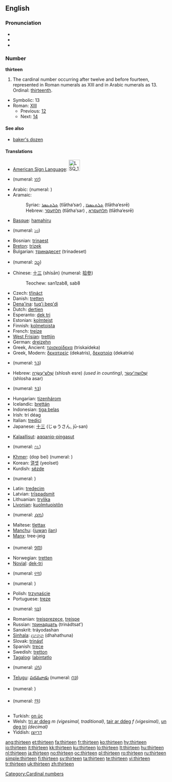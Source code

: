 {{wikipedia}}
==English==

===Pronunciation===
* {{IPA|/θɜː(r)ˈtiːn/}}
* {{audio|en-us-thirteen.ogg|Audio (US)}}
* {{rhymes|iːn}}

===Number===
'''thirteen'''

# The cardinal number occurring after twelve and before fourteen, represented in Roman numerals as XIII and in Arabic numerals as 13. Ordinal: [[thirteenth]].

*Symbolic: 13
*Roman: [[XIII]]
**Previous: [[twelve|12]]
**Next: [[fourteen|14]]

====See also====
*[[baker's dozen]]

====Translations====
{{top}}
*[[American Sign Language]]: [[Image:LSQ 13.jpg|35px]]
*{{trreq|Amharic}} (numeral: [[፲፫]])
*Arabic: {{Arab|[[ثلاثة عشر]]}} {{IPAchar|(θalāθat ʕášar)}} (numeral: {{Arab|[[١٣]]}})
*Aramaic:
*:Syriac: [[ܬܠܬܥܣܪ]] (tlātha‘sar) {{m}}, [[ܬܠܬܥܣܪܐ]] (tlātha‘esrē) {{f}}
*:Hebrew: [[תלתעסר]] (tlātha‘sar) {{m}}, [[תלתעסרא]] (tlātha‘esrē) {{f}}
*[[Basque]]: [[hamahiru]]
*{{trreq|Bengali}} (numeral: [[১৩]])
*Bosnian: [[trinaest]]
*[[Breton]]: [[trizek]]
*Bulgarian: [[тринадесет]] (trinadeset)
*{{trreq|Burmese}} (numeral: [[၁၃]])
*Chinese: [[十三]] (shísān) (numeral: [[拾參]])
*:Teochew: san1zab8, sab8
*Czech: [[třináct]]
*Danish: [[tretten]]
*[[Dena'ina]]: [[tuq'i beq'di]]
*Dutch: [[dertien]] {{f}}
*Esperanto: [[dek tri]]
*Estonian: [[kolmteist]]
*Finnish: [[kolmetoista]]
*French: [[treize]] {{m}}
*[[West Frisian]]: [[trettjin]]
*German: [[dreizehn]] {{f}}
*Greek, Ancient: [[τρισκαίδεκα]] (triskaídeka)
*Greek, Modern: [[δεκατρείς]] (dekatrís), [[δεκατρία]] (dekatría)
*{{trreq|Gujarati}} (numeral: [[૧૩]])
*Hebrew: [[שלוש עשרה|שְׁלֹשׁ־עֶשְׂרֵה]] (shlosh esre) {{f}} ''(used in counting)'', [[שלושה עשר|שְׁלוֹשָה־עָשָׂר]] (shlosha asar) {{m}}
*{{trreq|Hindi}} (numeral: [[१३]])
*Hungarian: [[tizenhárom]]
*Icelandic: [[þrettán]]
*Indonesian: [[tiga belas]]
*Irish: trí déag
*Italian: [[tredici]] {{m}}
*Japanese: [[十三]] (じゅうさん, jū-san)
{{mid}}
*[[Kalaallisut]]: [[aqqaniq-pingasut]]
*{{trreq|Kannada}} (numeral: [[೧೩]])
*[[Khmer]]: {{KMchar|[[ដប់បី]]}} (dop bei) (numeral: {{Khmr|[[១៣]]}})
*Korean: [[열셋]] (yeolset)
*Kurdish: [[sêzde]]
*{{trreq|Lao}} (numeral: {{Laoo|[[໑໓]]}})
*Latin: [[tredecim]]
*Latvian: [[trīspadsmit]]
*Lithuanian: [[trylika]]
*[[Livonian]]: [[kuolmtuoistõn]]
*{{trreq|Malayalam}} (numeral: [[൧൩]])
*Maltese: [[tlettax]]
*[[Manchu]]: ([[juwan]] [[ilan]])
*[[Manx]]: tree-jeig
*{{trreq|Mongolian}} (numeral: [[᠑᠓]])
*Norwegian: [[tretten]]
*[[Novial]]: [[dek-tri]]
*{{trreq|Oriya}} (numeral: [[୧୩]])
*{{trreq|Persian}} (numeral: {{fa-Arab|[[۱۳]]}})
*Polish: [[trzynaście]]
*Portuguese: [[treze]]
*{{trreq|Punjabi}} (numeral: [[੧੩]])
*Romanian: [[treisprezece]], [[treişpe]] {{italbrac|informal}}
*Russian: [[тринадцать]] (trinádtsat’)
*Sanskrit: tráyodashan
*[[Sinhala]]: [[දහතුන]] (dhahathuna)
*Slovak: [[trinásť]]
*Spanish: [[trece]]
*Swedish: [[tretton]]
*[[Tagalog]]: [[labintatlo]]
*{{trreq|Tamil}} (numeral: [[௰௩]])
*[[Telugu]]: [[పదమూడు]] (numeral: [[౧౩]])
*{{trreq|Thai}} (numeral: {{Thai|[[๑๓]]}})
*{{trreq|Tibetan}} (numeral: [[༡༣]])
*Turkish: [[on üç]]
*Welsh: [[tri ar ddeg]] ''m (vigesimal, traditional)'', [[tair ar ddeg]] ''f (vigesimal)'', [[un deg tri]] ''(decimal)''
*Yiddish: [[דרײַצן]]
{{bottom}}

[[Category:Cardinal numbers]]

[[ang:thirteen]]
[[et:thirteen]]
[[fa:thirteen]]
[[fr:thirteen]]
[[ko:thirteen]]
[[hy:thirteen]]
[[io:thirteen]]
[[it:thirteen]]
[[kk:thirteen]]
[[ku:thirteen]]
[[lo:thirteen]]
[[lt:thirteen]]
[[hu:thirteen]]
[[nl:thirteen]]
[[ja:thirteen]]
[[no:thirteen]]
[[oc:thirteen]]
[[pl:thirteen]]
[[ro:thirteen]]
[[ru:thirteen]]
[[simple:thirteen]]
[[fi:thirteen]]
[[sv:thirteen]]
[[ta:thirteen]]
[[te:thirteen]]
[[vi:thirteen]]
[[tr:thirteen]]
[[uk:thirteen]]
[[zh:thirteen]]